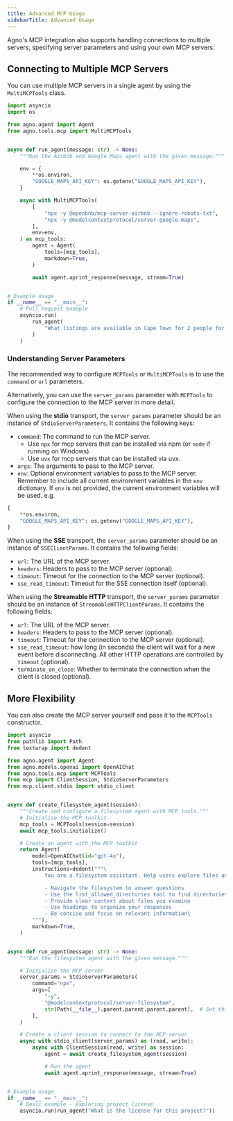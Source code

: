```yaml
---
title: Advanced MCP Usage
sidebarTitle: Advanced Usage
---
```


Agno's MCP integration also supports handling connections to multiple servers, specifying server parameters and using your own MCP servers:


## Connecting to Multiple MCP Servers

You can use multiple MCP servers in a single agent by using the `MultiMCPTools` class.

```python multiple_mcp_servers.py
import asyncio
import os

from agno.agent import Agent
from agno.tools.mcp import MultiMCPTools


async def run_agent(message: str) -> None:
    """Run the Airbnb and Google Maps agent with the given message."""

    env = {
        **os.environ,
        "GOOGLE_MAPS_API_KEY": os.getenv("GOOGLE_MAPS_API_KEY"),
    }

    async with MultiMCPTools(
        [
            "npx -y @openbnb/mcp-server-airbnb --ignore-robots-txt",
            "npx -y @modelcontextprotocol/server-google-maps",
        ],
        env=env,
    ) as mcp_tools:
        agent = Agent(
            tools=[mcp_tools],
            markdown=True,
        )

        await agent.aprint_response(message, stream=True)


# Example usage
if __name__ == "__main__":
    # Pull request example
    asyncio.run(
        run_agent(
            "What listings are available in Cape Town for 2 people for 3 nights from 1 to 4 August 2025?"
        )
    )
```


### Understanding Server Parameters

The recommended way to configure `MCPTools` or `MultiMCPTools` is to use the `command` or `url` parameters.

Alternatively, you can use the `server_params` parameter with `MCPTools` to configure the connection to the MCP server in more detail.

When using the **stdio** transport, the `server_params` parameter should be an instance of `StdioServerParameters`. It contains the following keys:
- `command`: The command to run the MCP server.
    - Use `npx` for mcp servers that can be installed via npm (or `node` if running on Windows).
    - Use `uvx` for mcp servers that can be installed via uvx.
- `args`: The arguments to pass to the MCP server.
- `env`: Optional environment variables to pass to the MCP server. Remember to include all current environment variables in the `env` dictionary. If `env` is not provided, the current environment variables will be used.
e.g.
```python
{
    **os.environ,
    "GOOGLE_MAPS_API_KEY": os.getenv("GOOGLE_MAPS_API_KEY"),
}
```

When using the **SSE** transport, the `server_params` parameter should be an instance of `SSEClientParams`. It contains the following fields:
- `url`: The URL of the MCP server.
- `headers`: Headers to pass to the MCP server (optional).
- `timeout`: Timeout for the connection to the MCP server (optional).
- `sse_read_timeout`: Timeout for the SSE connection itself (optional).

When using the **Streamable HTTP** transport, the `server_params` parameter should be an instance of `StreamableHTTPClientParams`. It contains the following fields:
- `url`: The URL of the MCP server.
- `headers`: Headers to pass to the MCP server (optional).
- `timeout`: Timeout for the connection to the MCP server (optional).
- `sse_read_timeout`: how long (in seconds) the client will wait for a new event before disconnecting. All other HTTP operations are controlled by `timeout` (optional).
- `terminate_on_close`: Whether to terminate the connection when the client is closed (optional).




## More Flexibility

You can also create the MCP server yourself and pass it to the `MCPTools` constructor.


```python filesystem_agent.py
import asyncio
from pathlib import Path
from textwrap import dedent

from agno.agent import Agent
from agno.models.openai import OpenAIChat
from agno.tools.mcp import MCPTools
from mcp import ClientSession, StdioServerParameters
from mcp.client.stdio import stdio_client


async def create_filesystem_agent(session):
    """Create and configure a filesystem agent with MCP tools."""
    # Initialize the MCP toolkit
    mcp_tools = MCPTools(session=session)
    await mcp_tools.initialize()

    # Create an agent with the MCP toolkit
    return Agent(
        model=OpenAIChat(id="gpt-4o"),
        tools=[mcp_tools],
        instructions=dedent("""\
            You are a filesystem assistant. Help users explore files and directories.

            - Navigate the filesystem to answer questions
            - Use the list_allowed_directories tool to find directories that you can access
            - Provide clear context about files you examine
            - Use headings to organize your responses
            - Be concise and focus on relevant information\
        """),
        markdown=True,
    )


async def run_agent(message: str) -> None:
    """Run the filesystem agent with the given message."""

    # Initialize the MCP server
    server_params = StdioServerParameters(
        command="npx",
        args=[
            "-y",
            "@modelcontextprotocol/server-filesystem",
            str(Path(__file__).parent.parent.parent.parent),  # Set this to the root of the project you want to explore
        ],
    )

    # Create a client session to connect to the MCP server
    async with stdio_client(server_params) as (read, write):
        async with ClientSession(read, write) as session:
            agent = await create_filesystem_agent(session)

            # Run the agent
            await agent.aprint_response(message, stream=True)


# Example usage
if __name__ == "__main__":
    # Basic example - exploring project license
    asyncio.run(run_agent("What is the license for this project?"))
```